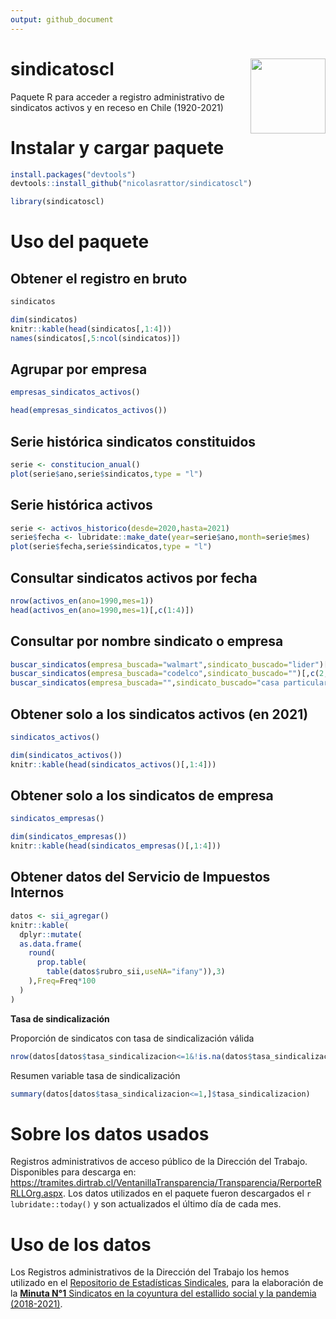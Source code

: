 ```yaml
---
output: github_document
---
```


# sindicatoscl <img src="man/figures/logores.PNG" align="right" width = "120px"/>

Paquete R para acceder a registro administrativo de sindicatos activos y en receso en Chile (1920-2021)


# Instalar y cargar paquete

```r
install.packages("devtools")
devtools::install_github("nicolasrattor/sindicatoscl")
```

```r
library(sindicatoscl)
```


# Uso del paquete

## Obtener el registro en bruto

```r
sindicatos
```

```r
dim(sindicatos)
knitr::kable(head(sindicatos[,1:4]))
names(sindicatos[,5:ncol(sindicatos)])
```

## Agrupar por empresa

```r
empresas_sindicatos_activos()
```

```r
head(empresas_sindicatos_activos())
```


## Serie histórica sindicatos constituidos

```r
serie <- constitucion_anual()
plot(serie$ano,serie$sindicatos,type = "l")
```


## Serie histórica activos

```r
serie <- activos_historico(desde=2020,hasta=2021)
serie$fecha <- lubridate::make_date(year=serie$ano,month=serie$mes)
plot(serie$fecha,serie$sindicatos,type = "l")
```



## Consultar sindicatos activos por fecha

```r
nrow(activos_en(ano=1990,mes=1))
head(activos_en(ano=1990,mes=1)[,c(1:4)])
```



## Consultar por nombre sindicato o empresa

```r
buscar_sindicatos(empresa_buscada="walmart",sindicato_buscado="lider")[,c(2,3)]
buscar_sindicatos(empresa_buscada="codelco",sindicato_buscado="")[,c(2,3)]
buscar_sindicatos(empresa_buscada="",sindicato_buscado="casa particular")[,c(2,3)]
```



## Obtener solo a los sindicatos activos (en 2021)

```r
sindicatos_activos()
```

```r
dim(sindicatos_activos())
knitr::kable(head(sindicatos_activos()[,1:4]))
```


## Obtener solo a los sindicatos de empresa

```r
sindicatos_empresas()
```

```r
dim(sindicatos_empresas())
knitr::kable(head(sindicatos_empresas()[,1:4]))
```

## Obtener datos del Servicio de Impuestos Internos

```r
datos <- sii_agregar()
knitr::kable(
  dplyr::mutate(
  as.data.frame(
    round(
      prop.table(
        table(datos$rubro_sii,useNA="ifany")),3)
    ),Freq=Freq*100
  )
)
```

**Tasa de sindicalización**

Proporción de sindicatos con tasa de sindicalización válida

```r
nrow(datos[datos$tasa_sindicalizacion<=1&!is.na(datos$tasa_sindicalizacion),])/nrow(datos)
```

Resumen variable tasa de sindicalización

```r
summary(datos[datos$tasa_sindicalizacion<=1,]$tasa_sindicalizacion)
```


# Sobre los datos usados

Registros administrativos de acceso público de la Dirección del Trabajo. Disponibles para descarga en: <https://tramites.dirtrab.cl/VentanillaTransparencia/Transparencia/RerporteRRLLOrg.aspx>. Los datos utilizados en el paquete fueron descargados el `r lubridate::today()` y son actualizados el último día de cada mes. 

# Uso de los datos

Los Registros administrativos de la Dirección del Trabajo los hemos utilizado en el [Repositorio de Estadísticas Sindicales](https://repositoriosindical.netlify.app/), para la elaboración de la [**Minuta N°1** Sindicatos en la coyuntura del estallido social y la pandemia (2018-2021)](https://github.com/nicolasrattor/Ventanilla_Sindicatos_DT/raw/main/Minuta1/Minuta1.pdf).
